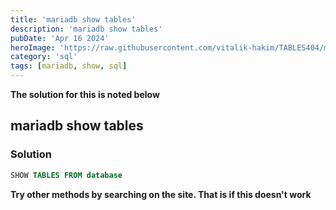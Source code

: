 ```yaml
---
title: 'mariadb show tables'
description: 'mariadb show tables'
pubDate: 'Apr 16 2024'
heroImage: 'https://raw.githubusercontent.com/vitalik-hakim/TABLES404/main/error_b/sql.png'
category: 'sql'
tags: [mariadb, show, sql]
---
```


**The solution for this is noted below**

## mariadb show tables

### Solution

```sql
SHOW TABLES FROM database
```

**Try other methods by searching on the site. That is if this doesn't work**
